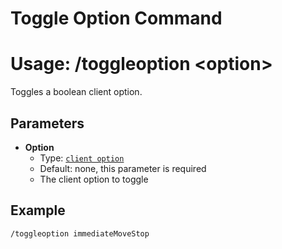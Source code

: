 # Toggle Option Command
# Usage: /toggleoption <option\>
Toggles a boolean client option.

## Parameters
- **Option**
  + Type: [`client option`](/category/client-options)
  + Default: none, this parameter is required
  + The client option to toggle

## Example
`/toggleoption immediateMoveStop`
